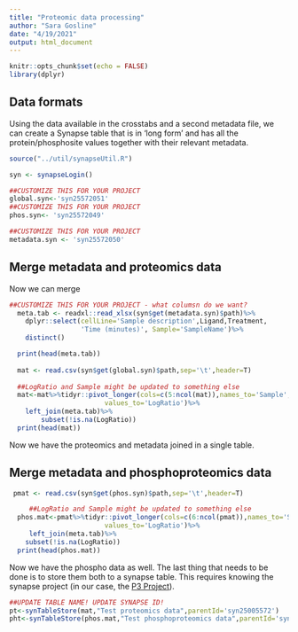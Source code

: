 ```yaml
---
title: "Proteomic data processing"
author: "Sara Gosline"
date: "4/19/2021"
output: html_document
---
```


```r
knitr::opts_chunk$set(echo = FALSE)
library(dplyr)
```

## Data formats

Using the data available in the crosstabs and a second metadata file, we can create a Synapse table that is in 'long form' and has all the protein/phosphosite values together with their relevant metadata.

```r
source("../util/synapseUtil.R")

syn <- synapseLogin()

##CUSTOMIZE THIS FOR YOUR PROJECT
global.syn<-'syn25572051' 
##CUSTOMIZE THIS FOR YOUR PROJECT
phos.syn<- 'syn25572049'

##CUSTOMIZE THIS FOR YOUR PROJECT
metadata.syn <- 'syn25572050'

```



## Merge metadata and proteomics data

Now we can merge 

```r
##CUSTOMIZE THIS FOR YOUR PROJECT - what columsn do we want? 
  meta.tab <- readxl::read_xlsx(syn$get(metadata.syn)$path)%>%
    dplyr::select(cellLine='Sample description',Ligand,Treatment, 
                  'Time (minutes)', Sample='SampleName')%>%
    distinct()

  print(head(meta.tab))
  
  mat <- read.csv(syn$get(global.syn)$path,sep='\t',header=T)
  
  ##LogRatio and Sample might be updated to something else
  mat<-mat%>%tidyr::pivot_longer(cols=c(5:ncol(mat)),names_to='Sample',
                        values_to='LogRatio')%>%
    left_join(meta.tab)%>%
        subset(!is.na(LogRatio))
  print(head(mat))

```

Now we have the proteomics and metadata joined in a single table.

## Merge metadata and phosphoproteomics data

```r

 pmat <- read.csv(syn$get(phos.syn)$path,sep='\t',header=T)

     ##LogRatio and Sample might be updated to something else
  phos.mat<-pmat%>%tidyr::pivot_longer(cols=c(6:ncol(pmat)),names_to='Sample',
                        values_to='LogRatio')%>%
     left_join(meta.tab)%>%
    subset(!is.na(LogRatio))
  print(head(phos.mat))
```

Now we have the phospho data as well.  The last thing that needs to be done is to store them both to a synapse table. This requires knowing the synapse project (in our case, the [P3 Project](http://synapse.org/p3)).

```r

##UPDATE TABLE NAME! UPDATE SYNAPSE ID!
pt<-synTableStore(mat,"Test proteomics data",parentId='syn25005572')
pht<-synTableStore(phos.mat,"Test phosphoproteomics data",parentId='syn25005572')


```